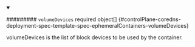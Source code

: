 


<details className="config-field" data-expandable="true" open>
<summary>

######### `volumeDevices` <span className="config-field-required" data-required="false">required</span> <span className="config-field-type">object[]</span> <span className="config-field-default"></span> <span className="config-field-enum"></span> {#controlPlane-coredns-deployment-spec-template-spec-ephemeralContainers-volumeDevices}

volumeDevices is the list of block devices to be used by the container.

</summary>

<PartialVolumedevicesreference />


</details>
